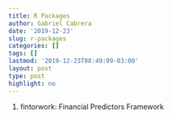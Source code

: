 ```yaml
---
title: R Packages
author: Gabriel Cabrera
date: '2019-12-23'
slug: r-packages
categories: []
tags: []
lastmod: '2019-12-23T08:49:09-03:00'
layout: post
type: post
highlight: no
---
```


1. fintorwork: Financial Predictors Framework
